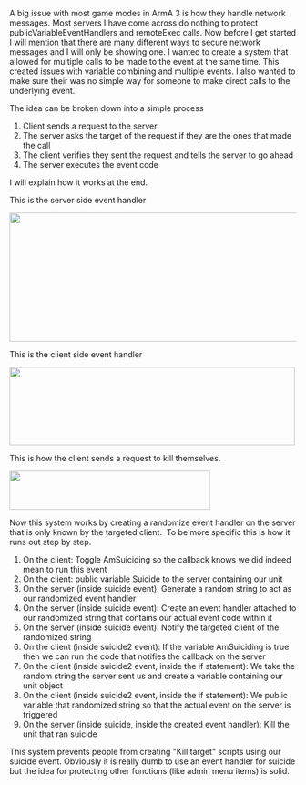 A big issue with most game modes in ArmA 3 is how they handle network messages. Most servers I have come across do nothing to protect publicVariableEventHandlers and remoteExec calls. Now before I get started I will mention that there are many different ways to secure network messages and I will only be showing one. I wanted to create a system that allowed for multiple calls to be made to the event at the same time. This created issues with variable combining and multiple events. I also wanted to make sure their was no simple way for someone to make direct calls to the underlying event.

The idea can be broken down into a simple process
<ol>
 	<li>Client sends a request to the server</li>
 	<li>The server asks the target of the request if they are the ones that made the call</li>
 	<li>The client verifies they sent the request and tells the server to go ahead</li>
 	<li>The server executes the event code</li>
</ol>
I will explain how it works at the end.

This is the server side event handler

<img class="aligncenter" src="https://i.gyazo.com/97f17842ae5957cbe3162632166adac7.png" width="534" height="226" />

This is the client side event handler

<img class="aligncenter" src="https://i.gyazo.com/01e3f5b102828a3e67e739a4aae1abfb.png" width="501" height="137" />

This is how the client sends a request to kill themselves.

<img class="aligncenter" src="https://i.gyazo.com/5761a7bae47e6204e1979994c7d4dac2.png" width="352" height="68" />

Now this system works by creating a randomize event handler on the server that is only known by the targeted client.  To be more specific this is how it runs out step by step.
<ol>
 	<li>On the client: Toggle AmSuiciding so the callback knows we did indeed mean to run this event</li>
 	<li>On the client: public variable Suicide to the server containing our unit</li>
 	<li>On the server (inside suicide event): Generate a random string to act as our randomized event handler</li>
 	<li>On the server (inside suicide event): Create an event handler attached to our randomized string that contains our actual event code within it</li>
 	<li>On the server (inside suicide event): Notify the targeted client of the randomized string</li>
 	<li>On the client (inside suicide2 event): If the variable AmSuiciding is true then we can run the code that notifies the callback on the server</li>
 	<li>On the client (inside suicide2 event, inside the if statement): We take the random string the server sent us and create a variable containing our unit object</li>
 	<li>On the client (inside suicide2 event, inside the if statement): We public variable that randomized string so that the actual event on the server is triggered</li>
 	<li>On the server (inside suicide, inside the created event handler): Kill the unit that ran suicide</li>
</ol>
This system prevents people from creating "Kill target" scripts using our suicide event. Obviously it is really dumb to use an event handler for suicide but the idea for protecting other functions (like admin menu items) is solid.